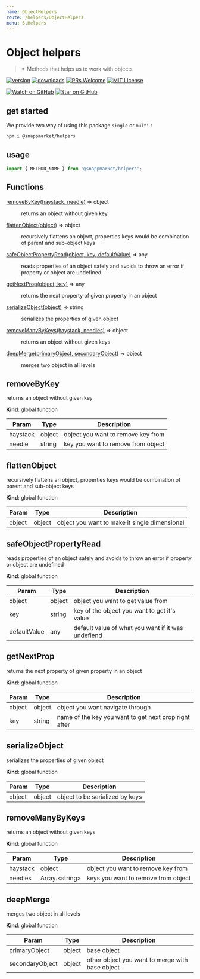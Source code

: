 ```yaml
---
name: ObjectHelpers
route: /helpers/ObjectHelpers
menu: 6.Helpers
---
```



# Object helpers
> ✴ Methods that helps us to work with objects

[![version](https://img.shields.io/npm/v/@snappmarket/helpers.svg?style=flat-square)](https://www.npmjs.com/package/@snappmarket/helpers)
[![downloads](https://img.shields.io/npm/dm/@snappmarket/helpers.svg?style=flat-square)](https://www.npmtrends.com/@snappmarket/helpers)
[![PRs Welcome](https://img.shields.io/badge/PRs-welcome-brightgreen.svg?style=flat-square)](http://makeapullrequest.com)
[![MIT License](https://img.shields.io/npm/l/@snappmarket/helpers.svg?style=flat-square)](https://github.com/snappmarket/frontend-toolbox/blob/develop/packages/ui/index.mdx)

[![Watch on GitHub](https://img.shields.io/github/watchers/snappmarket/frontend-toolbox.svg?style=social)](https://github.com/snappmarket/frontend-toolbox/watchers)
[![Star on GitHub](https://img.shields.io/github/stars/snappmarket/frontend-toolbox.svg?style=social)](https://github.com/snappmarket/frontend-toolbox/stargazers)

## get started
We provide two way of using this package `single` or `multi` :
```bash
npm i @snappmarket/helpers
```

## usage
```javascript
import { METHOD_NAME } from '@snappmarket/helpers';
```

<!-- doc -->
## Functions

<dl>
<dt><a href="#removeByKey">removeByKey(haystack, needle)</a> ⇒ object</dt>
<dd><p>returns an object without given key</p>
</dd>
<dt><a href="#flattenObject">flattenObject(object)</a> ⇒ object</dt>
<dd><p>recursively flattens an object, properties keys would be combination of parent and sub-object keys</p>
</dd>
<dt><a href="#safeObjectPropertyRead">safeObjectPropertyRead(object, key, defaultValue)</a> ⇒ any</dt>
<dd><p>reads properties of an object safely and avoids to throw an error if property or object are undefined</p>
</dd>
<dt><a href="#getNextProp">getNextProp(object, key)</a> ⇒ any</dt>
<dd><p>returns the next property of given property in an object</p>
</dd>
<dt><a href="#serializeObject">serializeObject(object)</a> ⇒ string</dt>
<dd><p>serializes the properties of given object</p>
</dd>
<dt><a href="#removeManyByKeys">removeManyByKeys(haystack, needles)</a> ⇒ object</dt>
<dd><p>returns an object without given keys</p>
</dd>
<dt><a href="#deepMerge">deepMerge(primaryObject, secondaryObject)</a> ⇒ object</dt>
<dd><p>merges two object in all levels</p>
</dd>
</dl>

<a name="removeByKey"></a>

## removeByKey
returns an object without given key

**Kind**: global function  

| Param | Type | Description |
| --- | --- | --- |
| haystack | object | object you want to remove key from |
| needle | string | key you want to remove from object |

<a name="flattenObject"></a>

## flattenObject
recursively flattens an object, properties keys would be combination of parent and sub-object keys

**Kind**: global function  

| Param | Type | Description |
| --- | --- | --- |
| object | object | object you want to make it single dimensional |

<a name="safeObjectPropertyRead"></a>

## safeObjectPropertyRead
reads properties of an object safely and avoids to throw an error if property or object are undefined

**Kind**: global function  

| Param | Type | Description |
| --- | --- | --- |
| object | object | object you want to get value from |
| key | string | key of the object you want to get it's value |
| defaultValue | any | default value of what you want if it was undefiend |

<a name="getNextProp"></a>

## getNextProp
returns the next property of given property in an object

**Kind**: global function  

| Param | Type | Description |
| --- | --- | --- |
| object | object | object you want navigate through |
| key | string | name of the key you want to get next prop right after |

<a name="serializeObject"></a>

## serializeObject
serializes the properties of given object

**Kind**: global function  

| Param | Type | Description |
| --- | --- | --- |
| object | object | object to be serialized by keys |

<a name="removeManyByKeys"></a>

## removeManyByKeys
returns an object without given keys

**Kind**: global function  

| Param | Type | Description |
| --- | --- | --- |
| haystack | object | object you want to remove key from |
| needles | Array.&lt;string&gt; | keys you want to remove from object |

<a name="deepMerge"></a>

## deepMerge
merges two object in all levels

**Kind**: global function  

| Param | Type | Description |
| --- | --- | --- |
| primaryObject | object | base object |
| secondaryObject | object | other object you want to merge with base object |

